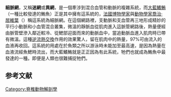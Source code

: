 
{{roughtranslation|time=2018-10-24}}
{{otheruses|subject=解剖學術語|other=2020年同名香港無綫電視劇|迷網 (無綫電視劇)}}
{{Infobox anatomy
| Name        = 迷網
| Latin       = 
| GraySubject = 
| GrayPage    = 
| Image       = Circulus arteriosus schaf.jpg
| Caption     = 一只羊的迷網
| Width       = 
| Image2      = 
| Caption2    = 
| ImageMap    = 
| MapCaption  = 
| Precursor   = 
| System      = 
| Artery      = 
| Vein        = 
| Nerve       = 
| Lymph       = 
| MeshName    = 
| MeshNumber  = 
| Code        = 
| Dorlands    = 
| DorlandsID  = 
}}
'''細脈網'''，又稱'''迷網'''或'''異網'''，是一個牽涉到混合血管和動脈的複雜系統，而[[大藍鰭鮪|大藍鰭鮪]]（一種比較發達的鮪魚）正是其中擁有這系統的，[[法國|法國]][[法國博物學家|博物學家]]與[[法國動物學家|動物學家]][[喬治·居維葉|喬治·居維葉]]（{{lang|la|Georges Cuvier}}）稱這系統為細脈網。在這個網路裡，支動脈和支血管再三地形成精妙的平行小動脈和小血管混合叢集，微溫的靜脈血從肌肉進入這脈管網路後，熱量便經由脈管壁滲入鄰近較冷、從鰓部迎面而來的動脈血中，當追動脈血進入肌肉時已帶有微溫。這種[[逆流熱交換|逆流熱交換]]作用的效果驚人，留在肌肉中的熱量，97%可由流入的血液再收回。這系統的用處在於魚類之所以游泳時未能加至最高速，是因為熱量在血液流經魚鰓時流出，而大藍鰭鮪就是正正因為有此系統，牠們也就成為鮪魚中最發達的一種。即便是人類也很難捕捉牠們。

==参考文献==
{{reflist}}
{{动脉与静脉}}
[[Category:脊椎動物解剖學|Category:脊椎動物解剖學]]